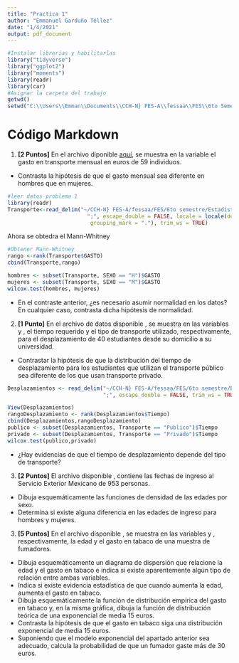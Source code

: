 ---
title: "Practica 1"
author: "Emmanuel Garduño Téllez"
date: "1/4/2021"
output: pdf_document
---
```{r}
#Instalar librerias y habilitarlas
library("tidyverse")
library("ggplot2")
library("moments")
library(readr)
library(car)
#Asignar la carpeta del trabajo
getwd()
setwd("C:\\Users\\Emman\\Documents\\CCH-N} FES-A\\fessaa\\FES\\6to Semestre\\Estadistica II\\practica1")
```
# Código Markdown

1. **[2 Puntos]** En el archivo \texttt{Transporte.csv} diponible [aquí](https://www.piazza.com/class_profile/get_resource/klfkfaohn5txm/kmbfdbos53v3lt), se muestra en la variable  \texttt{\detokenize{GASTO}} el gasto en transporte mensual en euros de 59 individuos.

+ Contrasta la hipótesis de que el gasto mensual sea diferente en hombres que en mujeres. 

```{r}
#leer datos problema 1
library(readr)
Transporte<-read_delim("~/CCH-N} FES-A/fessaa/FES/6to semestre/Estadistica II/practica1/Transporte.csv", 
                         ";", escape_double = FALSE, locale = locale(decimal_mark = ",", 
                          grouping_mark = "."), trim_ws = TRUE)
```
Ahora se obtedra el Mann-Whitney
```{r}
#Obtener Mann-Whitney
rango <-rank(Transporte$GASTO)
cbind(Transporte,rango)
```
```{r}
hombres <- subset(Transporte, SEXO == "H")$GASTO
mujeres <- subset(Transporte, SEXO == "M")$GASTO
wilcox.test(hombres, mujeres)
```

+ En el contraste anterior, ¿es necesario asumir normalidad en los datos? En cualquier caso, contrasta dicha hipótesis de normalidad.



2. **[1 Punto]** En el archivo de datos \texttt{\detokenize{Desplazamientos.csv}} disponible \href{https://www.piazza.com/class_profile/get_resource/klfkfaohn5txm/kmbfdbbyfdc11t}{aquí}, se muestra en las variables \texttt{\detokenize{TIEMPO}} y \texttt{\detokenize{TRANSPORTE}}, el tiempo requerido y el tipo de transporte utilizado, respectivamente, para el desplazamiento de 40 estudiantes desde su domicilio a su universidad.

+ Contrastar la hipótesis de que la distribución del tiempo de desplazamiento para los estudiantes que utilizan el transporte público sea diferente de los que usan transporte privado.
```{r}
Desplazamientos <- read_delim("~/CCH-N} FES-A/fessaa/FES/6to semestre/Estadistica II/practica1/Desplazamientos.csv", 
                              ";", escape_double = FALSE, trim_ws = TRUE)

View(Desplazamientos)
rangoDesplazamiento <- rank(Desplazamientos$Tiempo)
cbind(Desplazamientos,rangoDesplazamiento)
publico <- subset(Desplazamientos, Transporte == "Publico")$Tiempo
privado <- subset(Desplazamientos, Transporte == "Privado")$Tiempo
wilcox.test(publico,privado)
```


+ ¿Hay evidencias de que el tiempo de desplazamiento depende del tipo de transporte?

3. **[2 Puntos]** El archivo \texttt{\detokenize{Edad_ingreso_sem.csv}} disponible \href{https://www.piazza.com/class_profile/get_resource/klfkfaohn5txm/kmfk0i6xjtc268}{aquí}, contiene las fechas de ingreso al Servicio Exterior Mexicano de 953 personas.
+ Dibuja esquemáticamente las funciones de densidad de las edades por sexo.
+ Determina si existe alguna diferencia en las edades de ingreso para hombres y mujeres.
    


3.  **[5 Puntos]** En el archivo \texttt{\detokenize{Gastotabaco.csv}} disponible \href{https://www.piazza.com/class_profile/get_resource/klfkfaohn5txm/kmbfdbbs75r1kb}{aquí}  , se muestra en las variables \texttt{\detokenize{EDAD}} y \texttt{\detokenize{GASTO}}, 
respectivamente, la edad y el gasto en tabaco de una muestra de fumadores.
+ Dibuja esquemáticamente un diagrama de dispersión que relacione la edad y el gasto en tabaco e indica si existe aparentemente algún tipo de relación entre ambas variables.
+ Indica si existe evidencia estadística  de que cuando aumenta la edad, aumenta el gasto en tabaco.
+ Dibuja esquemáticamente la función de distribución empírica del gasto en tabaco y, en la misma gráfica, dibuja la función de distribución teórica de una exponencial de media 15 euros.
+ Contrasta la hipótesis de que el gasto en tabaco siga una distribución exponencial de media 15 euros.
+ Suponiendo que el modelo exponencial del apartado anterior sea adecuado, calcula
la probabilidad de que un fumador gaste más de 30 euros.